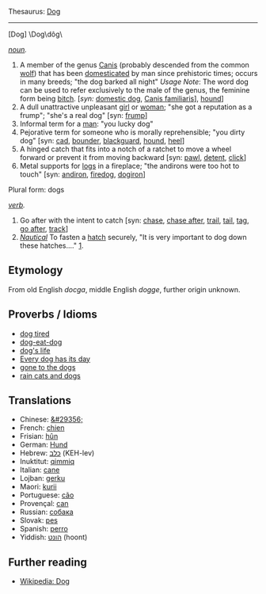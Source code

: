 Thesaurus: [[Thesaurus:Dog|Dog]]
-----
[Dog] \Dog\dôg\

''[[noun]].''
# A member of the genus [[Canis]] (probably descended from the common [[wolf]]) that has been [[domesticated]] by man since prehistoric times; occurs in many breeds; "the dog barked all night" ''Usage Note'': The word dog can be used to refer exclusively to the male of the genus, the feminine form being [[bitch]]. [''syn:'' [[domestic dog]], [[Canis familiaris]]], [[hound]]]
# A dull unattractive unpleasant [[girl]] or [[woman]]; "she got a reputation as a frump"; "she's a real dog" [syn: [[frump]]]
# Informal term for a [[man]]: "you lucky dog"
# Pejorative term for someone who is morally reprehensible; "you dirty dog" [syn: [[cad]], [[bounder]], [[blackguard]], [[hound]], [[heel]]]
# A hinged catch that fits into a notch of a ratchet to move a wheel forward or prevent it from moving backward [syn: [[pawl]], [[detent]], [[click]]]
# Metal supports for [[log]]s in a fireplace; "the andirons were too hot to touch" [syn: [[andiron]], [[firedog]], [[dogiron]]]

Plural form: dogs


''[[verb]].''
# Go after with the intent to catch [syn: [[chase]], [[chase after]], [[trail]], [[tail]], [[tag]], [[go after]], [[track]]]
# <i>[[nautical terms|Nautical]]</i> To fasten a [[hatch]] securely, "It is very important to dog down these hatches...." [http://www.vonwentzel.net/Prout/08.OEM/04.Hatches/].

==Etymology==
From old English ''docga'', middle English ''dogge'', further origin unknown.

== Proverbs / Idioms ==
*[[dog tired]]
*[[dog-eat-dog]]
*[[dog's life]]
*[[Every dog has its day]]
*[[gone to the dogs]]
*[[rain cats and dogs]]

==Translations==
*Chinese: [[&#29356;]]
*French: [[chien]]
*Frisian: [[hûn]]
*German: [[Hund]]
*Hebrew: [[כלב]] (KEH-lev)
*Inuktitut: [[qimmiq]]
*Italian: [[cane]]
*Lojban: [[gerku]]
*Maori: [[kurii]]
*Portuguese: [[cão]]
*Provençal: [[can]]
*Russian: [[собака]]
*Slovak: [[pes]]
*Spanish: [[perro]]
*Yiddish: [[הונט]] (hoont)

== Further reading ==
*[[en:Dog|Wikipedia: Dog]]